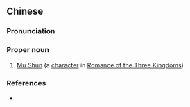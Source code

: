 {{also|穆顺}}
==Chinese==
{{zh-forms|s=穆顺}}

===Pronunciation===
{{zh-pron
|m=Mù Shùn
|cat=pn
}}

===Proper noun===
{{zh-proper noun}}

# [[w:Mu Shun|Mu Shun]] (a [[character]] in [[w:Romance of the Three Kingdoms|Romance of the Three Kingdoms]])

===References===
* {{pedialite|Mu Shun}}